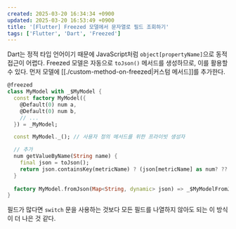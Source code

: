 ```yaml
---
created: 2025-03-20 16:34:34 +0900
updated: 2025-03-20 16:53:49 +0900
title: '[Flutter] Freezed 모델에서 문자열로 필드 조회하기'
tags: ['Flutter', 'Dart', 'Freezed']
---
```


Dart는 정적 타입 언어이기 때문에 JavaScript처럼 `object[propertyName]`으로 동적 접근이 어렵다.
Freezed 모델은 자동으로 `toJson()` 메서드를 생성하므로, 이를 활용할 수 있다.
먼저 모델에 [[./custom-method-on-freezed|커스텀 메서드]]를 추가한다.

```dart
@freezed
class MyModel with _$MyModel {
  const factory MyModel({
    @Default(0) num a,
    @Default(0) num b,
    // ... 
  }) = _MyModel;

  const MyModel._(); // 사용자 정의 메서드를 위한 프라이빗 생성자

  // 추가
  num getValueByName(String name) {
    final json = toJson();
    return json.containsKey(metricName) ? (json[metricName] as num? ?? 0) : 0;
  }
  
  factory MyModel.fromJson(Map<String, dynamic> json) => _$MyModelFromJson(json);
}
```

필드가 많다면 `switch` 문을 사용하는 것보다 모든 필드를 나열하지 않아도 되는 이 방식이 더 나은 것 같다.

